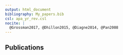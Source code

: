 ```yaml
--- 
output: html_document
bibliography: My_papers.bib
csl: apa_yr_rev.csl
nocite: | 
  @Grossman2017, @Dhillon2015, @Diagne2014, @Pan2008
---
```


## Publications
